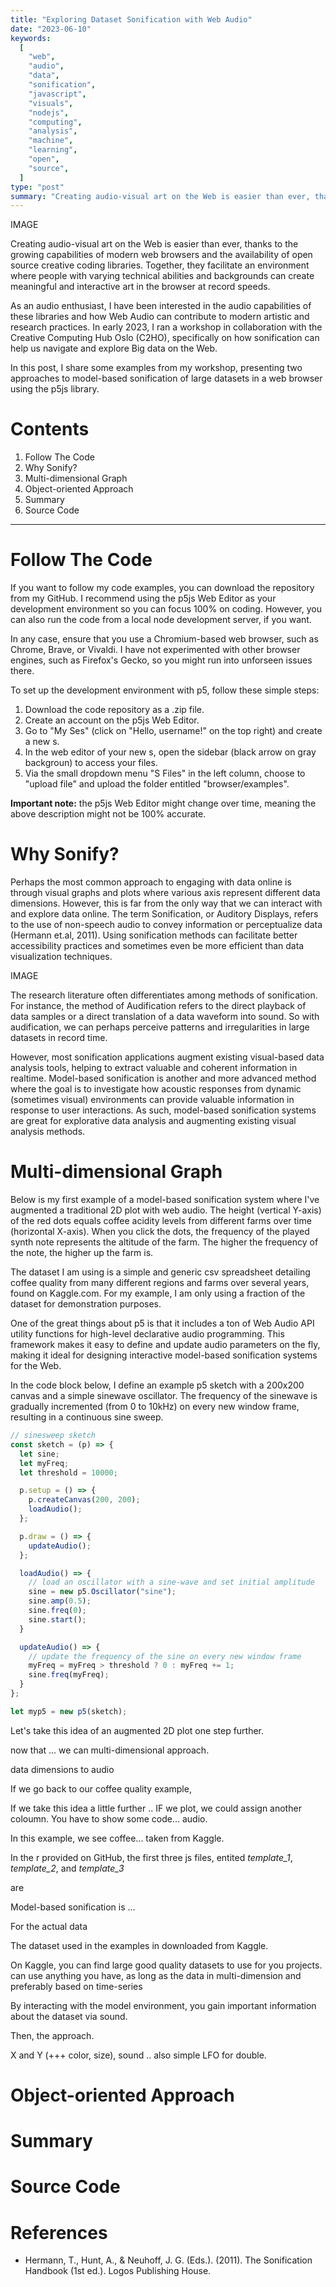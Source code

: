 ```yaml
---
title: "Exploring Dataset Sonification with Web Audio"
date: "2023-06-10"
keywords:
  [
    "web",
    "audio",
    "data",
    "sonification",
    "javascript",
    "visuals",
    "nodejs",
    "computing",
    "analysis",
    "machine",
    "learning",
    "open",
    "source",
  ]
type: "post"
summary: "Creating audio-visual art on the Web is easier than ever, thanks to modern browser tech and open source creative coding libraries. In this post, I share two examples of how to enrich your dataset visualizations with model-based sonification in a web browser using the p5js library."
---
```


IMAGE

Creating audio-visual art on the Web is easier than ever, thanks to the growing capabilities of modern web browsers and the availability of open source creative coding libraries. Together, they facilitate an environment where people with varying technical abilities and backgrounds can create meaningful and interactive art in the browser at record speeds.

As an audio enthusiast, I have been interested in the audio capabilities of these libraries and how Web Audio can contribute to modern artistic and research practices. In early 2023, I ran a workshop in collaboration with the <MyLink href="http://c2ho.no">Creative Computing Hub Oslo (C2HO)</MyLink>, specifically on how sonification can help us navigate and explore Big data on the Web.

In this post, I share some examples from my workshop, presenting two approaches to model-based sonification of large datasets in a web browser using the <MyLink href="https://p5js.org/">p5js</MyLink> library.

# Contents

1. <MyLink href="#follow-the-code">Follow The Code</MyLink>
2. <MyLink href="#why-sonify?">Why Sonify?</MyLink>
3. <MyLink href="#multi-dimensional-graph">Multi-dimensional Graph</MyLink>
4. <MyLink href="#object-oriented-approach">Object-oriented Approach</MyLink>
5. <MyLink href="#summary">Summary</MyLink>
6. <MyLink href="#summary">Source Code</MyLink>

<hr />

# Follow The Code

If you want to follow my code examples, you can download the repository from my <MyLink href="https://github.com/aleksati/dataset-sonification-in-browser-workshop">GitHub</MyLink>. I recommend using the <MyLink href="https://editor.p5js.org/">p5js Web Editor</MyLink> as your development environment so you can focus 100% on coding. However, you can also run the code from a local node development server, if you want.

In any case, ensure that you use a Chromium-based web browser, such as Chrome, Brave, or Vivaldi. I have not experimented with other browser engines, such as Firefox's Gecko, so you might run into unforseen issues there.

To set up the development environment with p5, follow these simple steps:

1. Download the code repository as a .zip file.
2. Create an account on the p5js Web Editor.
3. Go to "My Ses" (click on "Hello, username!" on the top right) and create a new s.
4. In the web editor of your new s, open the sidebar (black arrow on gray backgroun) to access your files.
5. Via the small dropdown menu "S Files" in the left column, choose to "upload file" and upload the folder entitled "browser/examples".

<MyImage
  src="datason-p5-editor.png"
  caption="p5js Web Editor in a Brave browser tab anno june 2023."
  alt="p5js web editor"
/>

**Important note:** the p5js Web Editor might change over time, meaning the above description might not be 100% accurate.

# Why Sonify?

Perhaps the most common approach to engaging with data online is through visual graphs and plots where various axis represent different data dimensions. However, this is far from the only way that we can interact with and explore data online. The term Sonification, or Auditory Displays, refers to the use of non-speech audio to convey information or perceptualize data (Hermann et.al, 2011). Using sonification methods can facilitate better accessibility practices and sometimes even be more efficient than data visualization techniques.

IMAGE

The research literature often differentiates among methods of sonification. For instance, the method of Audification refers to the direct playback of data samples or a direct translation of a data waveform into sound. So with audification, we can perhaps perceive patterns and irregularities in large datasets in record time.

However, most sonification applications augment existing visual-based data analysis tools, helping to extract valuable and coherent information in realtime. Model-based sonification is another and more advanced method where the goal is to investigate how acoustic responses from dynamic (sometimes visual) environments can provide valuable information in response to user interactions. As such, model-based sonification systems are great for explorative data analysis and augmenting existing visual analysis methods.

# Multi-dimensional Graph

Below is my first example of a model-based sonification system where I've augmented a traditional 2D plot with web audio. The height (vertical Y-axis) of the red dots equals coffee acidity levels from different farms over time (horizontal X-axis). When you click the dots, the frequency of the played synth note represents the altitude of the farm. The higher the frequency of the note, the higher up the farm is.

The dataset I am using is a simple and generic csv spreadsheet detailing coffee quality from many different regions and farms over several years, found on Kaggle.com. For my example, I am only using a fraction of the dataset for demonstration purposes.

<P5SonifyPlot />

One of the great things about p5 is that it includes a ton of Web Audio API utility functions for high-level declarative audio programming. This framework makes it easy to define and update audio parameters on the fly, making it ideal for designing interactive model-based sonification systems for the Web.

In the code block below, I define an example p5 sketch with a 200x200 canvas and a simple sinewave oscillator. The frequency of the sinewave is gradually incremented (from 0 to 10kHz) on every new window frame, resulting in a continuous sine sweep.

```Javascript
// sinesweep sketch
const sketch = (p) => {
  let sine;
  let myFreq;
  let threshold = 10000;

  p.setup = () => {
    p.createCanvas(200, 200);
    loadAudio();
  };

  p.draw = () => {
    updateAudio();
  };

  loadAudio() => {
    // load an oscillator with a sine-wave and set initial amplitude
    sine = new p5.Oscillator("sine");
    sine.amp(0.5);
    sine.freq(0);
    sine.start();
  }

  updateAudio() => {
    // update the frequency of the sine on every new window frame
    myFreq = myFreq > threshold ? 0 : myFreq += 1;
    sine.freq(myFreq);
  }
};

let myp5 = new p5(sketch);
```

Let's take this idea of an augmented 2D plot one step further.

now that ... we can multi-dimensional approach.

data dimensions to audio

If we go back to our coffee quality example,

If we take this idea a little further ..
IF we plot, we could assign another coloumn.
You have to show some code...
audio.

In this example, we see coffee... taken from Kaggle.

In the r provided on GitHub, the first three js files, entited <i>template_1</i>, <i>template_2</i>, and <i>template_3</i>

are

Model-based sonification is ...

For the actual data

The dataset used in the examples in downloaded from Kaggle.

On Kaggle, you can find large good quality datasets to use for you projects.
can use anything you have, as long as the data in multi-dimension and preferably based on time-series

By interacting with the model environment, you gain important information about the dataset via sound.

Then, the approach.

X and Y (+++ color, size), sound .. also simple LFO for double.

# Object-oriented Approach

# Summary

# Source Code

# References

- Hermann, T., Hunt, A., & Neuhoff, J. G. (Eds.). (2011). The Sonification Handbook (1st ed.). Logos Publishing House.
